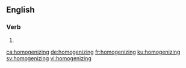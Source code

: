 ==English==

===Verb===
{{head|en|present participle}}

# {{present participle of|homogenize|lang=en|nocat=1}}

[[ca:homogenizing]]
[[de:homogenizing]]
[[fr:homogenizing]]
[[ku:homogenizing]]
[[sv:homogenizing]]
[[vi:homogenizing]]